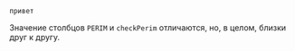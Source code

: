 `привет`


<div class="note">


Значение столбцов <code>PERIM</code> и `checkPerim` отличаются, но, в целом, близки друг к другу.

</div>

